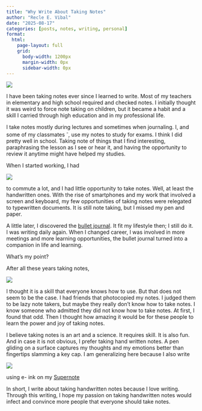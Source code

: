 ```yaml
---
title: "Why Write About Taking Notes"
author: "Recle E. Vibal"
date: "2025-08-17"
categories: [posts, notes, writing, personal]
format:
  html:
    page-layout: full
    grid:
      body-width: 1200px
      margin-width: 0px
      sidebar-width: 0px
---
```


:::: {.note-with-text}
::: note
![](why-write-about-taking-notes_Page_1.png){fig-alt="Why write about taking notes, handwritten page 1."}
:::

::: text
I have been taking notes ever
since I learned to write. Most
of my teachers in elementary and
high school required and checked
notes. I initially thought it was
weird to force note taking on
children, but it became a habit
and a skill I carried through
high education and in my
professional life.

I take notes mostly during lectures
and sometimes when journaling.
I, and some of my classmates ^-^,
use my notes to study for exams.
I think I did pretty well in school.
Taking note of things that I find
interesting, paraphrasing the lesson
as I see or hear it, and having the
opportunity to review it anytime
might have helped my studies.

When I started working, I had
:::
::::

:::: {.note-with-text}
::: note
![](why-write-about-taking-notes_Page_2.png){fig-alt="Why write about taking notes, handwritten page 2."}
:::

::: text
to commute a lot, and I had little
opportunity to take notes. Well,
at least the handwritten ones.
With the rise of smartphones and
my work that involved a screen and
keyboard, my few opportunities
of taking notes were relegated to
typewritten documents. It is still
note taking, but I missed my pen
and paper.

A little later, I discovered the
[bullet journal](bulletjournal.com).
It fit my lifestyle then; I still do
it. I was writing daily again.
When I changed career, I was
involved in more meetings and
more learning opportunities, the
bullet journal turned into a
companion in life and learning.

What's my point?

After all these years taking notes,
:::
::::

:::: {.note-with-text}
::: note
![](why-write-about-taking-notes_Page_3.png){fig-alt="Why write about taking notes, handwritten page 3."}
:::

::: text
I thought it is a skill that everyone
knows how to use. But that does not
seem to be the case. I had friends
that photocopied my notes. I judged
them to be lazy note takers, but
maybe they really don't know how
to take notes. I know someone who
admitted they did not know how to
take notes. At first, I found that
odd. Then I thought how amazing it
would be for these people to learn
the power and joy of taking notes.

I believe taking notes is an art
and a science. It requires skill.
It is also fun. And in case it is
not obvious, I prefer taking hand
written notes. A pen gliding on a
surface captures my thoughts and
my emotions better than fingertips
slamming a key cap.
I am genera­lizing here because I also write
:::
::::

:::: {.note-with-text}
::: note
![](why-write-about-taking-notes_Page_4.png){fig-alt="Why write about taking notes, handwritten page 4."}
:::

::: text
using e- ink on my [Supernote](supernote.com)

In short, I write about taking handwritten notes because I love
writing. Through this writing, I hope my passion on taking handwri­tten notes
would infect and convince more people that everyone should take notes.
:::
::::